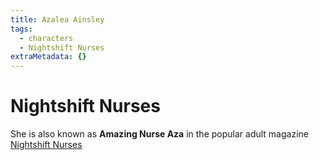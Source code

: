 ```yaml
---
title: Azalea Ainsley
tags:
  - characters
  - Nightshift Nurses
extraMetadata: {}
---
```


<Stub />

# Nightshift Nurses

She is also known as **Amazing Nurse Aza** in the popular adult magazine
[Nightshift Nurses](/organizations/nightshift-nurses/)
